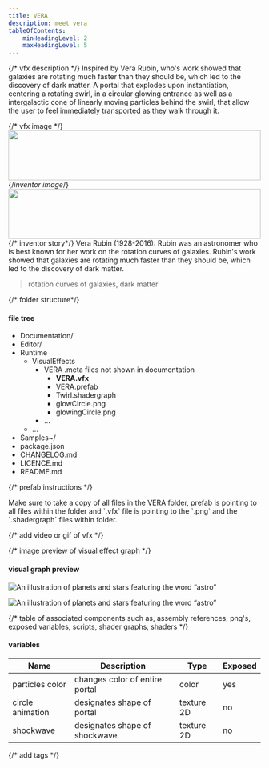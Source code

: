 ```yaml
---
title: VERA
description: meet vera
tableOfContents:
    minHeadingLevel: 2
    maxHeadingLevel: 5
---
```





{/* vfx description */}
Inspired by Vera Rubin, who's work showed that galaxies are rotating much faster than they should be, which led to the discovery of dark matter. A portal that explodes upon instantiation, centering a rotating swirl, in a circular glowing entrance as well as a intergalactic cone of linearly moving particles behind the swirl, that allow the user to feel immediately transported as they walk through it.

{/* vfx image */}
<Card title="VERA">
  <img src="https://res.cloudinary.com/soggy-ink-games/image/upload/v1720599417/VFX/vera1_uxoi5c.png" alt="" align="left" width="100%" height="100"/>
</Card>

{/*inventor image*/}
<CardGrid>
    <Card title="Inspired by" icon="star">
      <img src="https://res.cloudinary.com/soggy-ink-games/image/upload/v1720177370/INVENTORS/Vera_portrait.png" alt="" align="left" width="100%" height="100"/>
    </Card>

{/* inventor story*/}
    <Card title="Vera" icon="rocket">
    Vera Rubin (1928-2016): Rubin was an astronomer who is best known for her work on the rotation curves of galaxies. Rubin's work showed that galaxies are rotating much faster than they should be, which led to the discovery of dark matter.
>rotation curves of galaxies, dark matter
    </Card>
</CardGrid>

{/* folder structure*/}
#### file tree 

<FileTree>

- Documentation/
- Editor/
- Runtime
  - VisualEffects
    - VERA               .meta files not shown in documentation 
      - **VERA.vfx**
      - VERA.prefab
      - Twirl.shadergraph 
      - glowCircle.png
      - glowingCircle.png
    - …
  - …
- Samples~/
- package.json
- CHANGELOG.md
- LICENCE.md
- README.md

</FileTree>

{/* prefab instructions */}
<Aside type="note"> 
  Make sure to take a copy of all files in the VERA folder, prefab is pointing to all files within the folder and `.vfx` file is pointing to the `.png` and the `.shadergraph` files within folder.
</Aside>


{/* add video or gif of vfx */}

{/* image preview of visual effect graph */}
#### visual graph preview
![An illustration of planets and stars featuring the word “astro”](https://res.cloudinary.com/soggy-ink-games/image/upload/v1720630990/VFX/vera-visualgraphTOP_m3xfot.png)

![An illustration of planets and stars featuring the word “astro”](https://res.cloudinary.com/soggy-ink-games/image/upload/v1720631001/VFX/vera-visualgraphBOTTOM_tiwxwv.png)

{/* table of associated components such as, assembly references, png's, exposed variables, scripts, shader graphs, shaders */}
#### variables


| Name          | Description  | Type   | Exposed |
| ------------- | ------------ | ------ | --------------- |
| particles color    | changes color of entire portal   | color  | yes      |
| circle animation   | designates shape of portal  | texture 2D   |  no     |
| shockwave     | designates shape of shockwave  | texture 2D   |  no     |

{/* add tags */}
